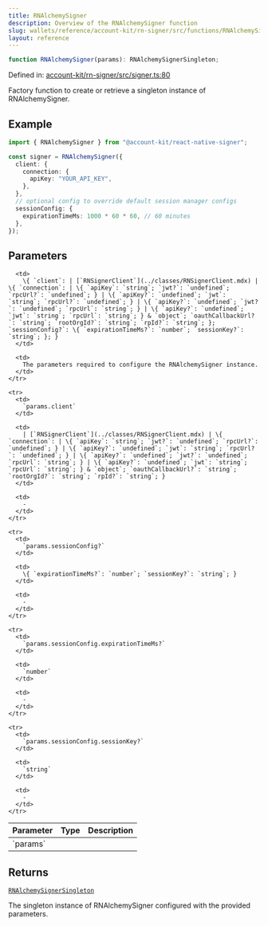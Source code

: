 ```yaml
---
title: RNAlchemySigner
description: Overview of the RNAlchemySigner function
slug: wallets/reference/account-kit/rn-signer/src/functions/RNAlchemySigner
layout: reference
---
```


```ts
function RNAlchemySigner(params): RNAlchemySignerSingleton;
```

Defined in: [account-kit/rn-signer/src/signer.ts:80](https://github.com/alchemyplatform/aa-sdk/blob/e3c1a23e6e03f44bf2db3afddb97a91b175cba58/account-kit/rn-signer/src/signer.ts#L80)

Factory function to create or retrieve a singleton instance of RNAlchemySigner.

## Example

```ts twoslash
import { RNAlchemySigner } from "@account-kit/react-native-signer";

const signer = RNAlchemySigner({
  client: {
    connection: {
      apiKey: "YOUR_API_KEY",
    },
  },
  // optional config to override default session manager configs
  sessionConfig: {
    expirationTimeMs: 1000 * 60 * 60, // 60 minutes
  },
});
```

## Parameters

<table>
  <thead>
    <tr>
      <th align="left">Parameter</th>
      <th align="left">Type</th>
      <th align="left">Description</th>
    </tr>
  </thead>

  <tbody>
    <tr>
      <td>
        `params`
      </td>

      <td>
        \{ `client`: | [`RNSignerClient`](../classes/RNSignerClient.mdx) | \{ `connection`: | \{ `apiKey`: `string`; `jwt?`: `undefined`; `rpcUrl?`: `undefined`; } | \{ `apiKey?`: `undefined`; `jwt`: `string`; `rpcUrl?`: `undefined`; } | \{ `apiKey?`: `undefined`; `jwt?`: `undefined`; `rpcUrl`: `string`; } | \{ `apiKey?`: `undefined`; `jwt`: `string`; `rpcUrl`: `string`; } & `object`; `oauthCallbackUrl?`: `string`; `rootOrgId?`: `string`; `rpId?`: `string`; }; `sessionConfig?`: \{ `expirationTimeMs?`: `number`; `sessionKey?`: `string`; }; }
      </td>

      <td>
        The parameters required to configure the RNAlchemySigner instance.
      </td>
    </tr>

    <tr>
      <td>
        `params.client`
      </td>

      <td>
        | [`RNSignerClient`](../classes/RNSignerClient.mdx) | \{ `connection`: | \{ `apiKey`: `string`; `jwt?`: `undefined`; `rpcUrl?`: `undefined`; } | \{ `apiKey?`: `undefined`; `jwt`: `string`; `rpcUrl?`: `undefined`; } | \{ `apiKey?`: `undefined`; `jwt?`: `undefined`; `rpcUrl`: `string`; } | \{ `apiKey?`: `undefined`; `jwt`: `string`; `rpcUrl`: `string`; } & `object`; `oauthCallbackUrl?`: `string`; `rootOrgId?`: `string`; `rpId?`: `string`; }
      </td>

      <td>
        ‐
      </td>
    </tr>

    <tr>
      <td>
        `params.sessionConfig?`
      </td>

      <td>
        \{ `expirationTimeMs?`: `number`; `sessionKey?`: `string`; }
      </td>

      <td>
        ‐
      </td>
    </tr>

    <tr>
      <td>
        `params.sessionConfig.expirationTimeMs?`
      </td>

      <td>
        `number`
      </td>

      <td>
        ‐
      </td>
    </tr>

    <tr>
      <td>
        `params.sessionConfig.sessionKey?`
      </td>

      <td>
        `string`
      </td>

      <td>
        ‐
      </td>
    </tr>

  </tbody>
</table>

## Returns

[`RNAlchemySignerSingleton`](../classes/RNAlchemySignerSingleton.mdx)

The singleton instance of RNAlchemySigner configured with the provided parameters.
